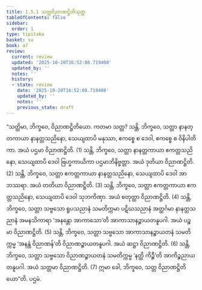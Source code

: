 ```yaml
---
title: 1.5.1 သတ္တဝိညာဏဋ္ဌိတိသုတ္တ
tableOfContents: false
sidebar:
  order: 1
type: tipitaka
basket: su
book: a7
review:
  current: review
  updated: '2025-10-20T16:52:08.719408'
  updated_by: ''
  notes: ''
  history:
  - state: review
    date: '2025-10-20T16:52:08.719408'
    updated_by: ''
    notes: ''
    previous_state: draft
---
```



<DynamicBreadcrumb />


<ReviewStatus review={frontmatter.review} showDetails={true} />

<HypothesisAnnotation frontmatter={frontmatter} />

<Division number="44" book="a7" e="ch" v="16" p="427">

<Paragraph number="226" book="a7">
“သတ္တိမာ, ဘိက္ခဝေ, ဝိညာဏဋ္ဌိတိယော. ကတမာ သတ္တ? သန္တိ, ဘိက္ခဝေ, သတ္တာ နာနတ္တကာယာ နာနတ္တသညိနော, သေယျထာပိ မနုဿာ, ဧကစ္စေ စ ဒေဝါ, ဧကစ္စေ စ ဝိနိပါတိကာ. အယံ ပဌမာ ဝိညာဏဋ္ဌိတိ. (1)
</Paragraph>

<Paragraph number="227" book="a7">
သန္တိ, ဘိက္ခဝေ, သတ္တာ နာနတ္တကာယာ ဧကတ္တသညိနော, သေယျထာပိ ဒေဝါ ဗြဟ္မကာယိကာ ပဌမာဘိနိဗ္ဗတ္တာ. အယံ ဒုတိယာ ဝိညာဏဋ္ဌိတိ. (2)
</Paragraph>

<Paragraph number="228" book="a7">
သန္တိ, ဘိက္ခဝေ, သတ္တာ ဧကတ္တကာယာ နာနတ္တသညိနော, သေယျထာပိ ဒေဝါ အာဘဿရာ. အယံ တတိယာ ဝိညာဏဋ္ဌိတိ. (3)
</Paragraph>

<Paragraph number="229" book="a7">
သန္တိ, ဘိက္ခဝေ, သတ္တာ ဧကတ္တကာယာ ဧကတ္တသညိနော, သေယျထာပိ ဒေဝါ သုဘကိဏှာ. အယံ စတုတ္ထာ ဝိညာဏဋ္ဌိတိ. (4)
</Paragraph>

<Paragraph number="230" book="a7">
သန္တိ, ဘိက္ခဝေ, သတ္တာ သဗ္ဗသော ရူပသညာနံ သမတိက္ကမာ ပဋိဃသညာနံ အတ္ထင်္ဂမာ နာနတ္တသညာနံ အမနသိကာရာ ‘အနန္တော အာကာသော’တိ အာကာသာနဉ္စာယတနူပဂါ. အယံ ပဉ္စမာ ဝိညာဏဋ္ဌိတိ. (5)
</Paragraph>

<Paragraph number="231" book="a7">
သန္တိ, ဘိက္ခဝေ, သတ္တာ သဗ္ဗသော အာကာသာနဉ္စာယတနံ သမတိက္ကမ္မ ‘အနန္တံ ဝိညာဏန်’တိ ဝိညာဏဉ္စာယတနူပဂါ. အယံ ဆဋ္ဌာ ဝိညာဏဋ္ဌိတိ. (6)
</Paragraph>

<Paragraph number="232" book="a7">
သန္တိ, ဘိက္ခဝေ, သတ္တာ သဗ္ဗသော ဝိညာဏဉ္စာယတနံ သမတိက္ကမ္မ ‘နတ္ထိ ကိဉ္စီ’တိ အာကိဉ္စညာယတနူပဂါ. အယံ သတ္တမာ ဝိညာဏဋ္ဌိတိ. (7)
</Paragraph>

<Paragraph number="233" book="a7">
ဣမာ ခေါ, ဘိက္ခဝေ, သတ္တ ဝိညာဏဋ္ဌိတိယော”တိ.

</Paragraph>
</Division>

<Paragraph number="234" type="center" book="a7">
ပဌမံ.
</Paragraph>
